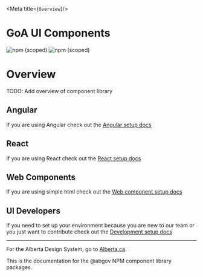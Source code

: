 
<Meta title={`Overview`}/>

# GoA UI Components

![npm (scoped)](https://img.shields.io/npm/v/@abgov/web-components/alpha?color=%230081a2&label=web-components&style=flat-square)
![npm (scoped)](https://img.shields.io/npm/v/@abgov/react-components/alpha?color=%230081a2&label=react-components&style=flat-square)

# Overview

TODO: Add overview of component library

## Angular

If you are using Angular check out the [Angular setup docs](./?path=/docs/setup-angular--page)

## React

If you are using React check out the [React setup docs](./?path=/docs/setup-react--page)

## Web Components

If you are using simple html check out the [Web component setup docs](./?path=/docs/setup-web-component--page)

## UI Developers

If you need to set up your environment because you are new to our team or you just want to contribute check out the [Development setup docs](./?path=/docs/setup-development--page)

---

For the Alberta Design System, go to [Alberta.ca](https://www.alberta.ca/goa/design-system).

This is the documentation for the @abgov NPM component library packages.
